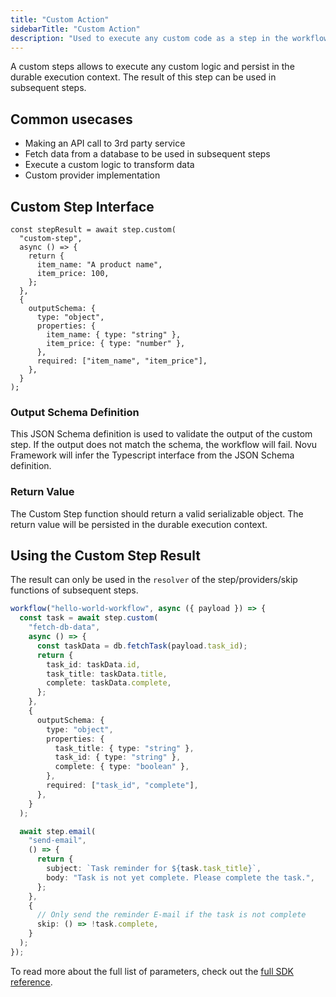 ```yaml
---
title: "Custom Action"
sidebarTitle: "Custom Action"
description: "Used to execute any custom code as a step in the workflow."
---
```


A custom steps allows to execute any custom logic and persist in the durable execution context. The result of this step can be used in subsequent steps.

## Common usecases

- Making an API call to 3rd party service
- Fetch data from a database to be used in subsequent steps
- Execute a custom logic to transform data
- Custom provider implementation

## Custom Step Interface

```tsx
const stepResult = await step.custom(
  "custom-step",
  async () => {
    return {
      item_name: "A product name",
      item_price: 100,
    };
  },
  {
    outputSchema: {
      type: "object",
      properties: {
        item_name: { type: "string" },
        item_price: { type: "number" },
      },
      required: ["item_name", "item_price"],
    },
  }
);
```

### Output Schema Definition

This JSON Schema definition is used to validate the output of the custom step. If the output does not match the schema, the workflow will fail.
Novu Framework will infer the Typescript interface from the JSON Schema definition.

### Return Value

The Custom Step function should return a valid serializable object. The return value will be persisted in the durable execution context.

## Using the Custom Step Result

The result can only be used in the `resolver` of the step/providers/skip functions of subsequent steps.

```typescript
workflow("hello-world-workflow", async ({ payload }) => {
  const task = await step.custom(
    "fetch-db-data",
    async () => {
      const taskData = db.fetchTask(payload.task_id);
      return {
        task_id: taskData.id,
        task_title: taskData.title,
        complete: taskData.complete,
      };
    },
    {
      outputSchema: {
        type: "object",
        properties: {
          task_title: { type: "string" },
          task_id: { type: "string" },
          complete: { type: "boolean" },
        },
        required: ["task_id", "complete"],
      },
    }
  );

  await step.email(
    "send-email",
    () => {
      return {
        subject: `Task reminder for ${task.task_title}`,
        body: "Task is not yet complete. Please complete the task.",
      };
    },
    {
      // Only send the reminder E-mail if the task is not complete
      skip: () => !task.complete,
    }
  );
});
```

To read more about the full list of parameters, check out the [full SDK reference](/framework/typescript/steps/custom).